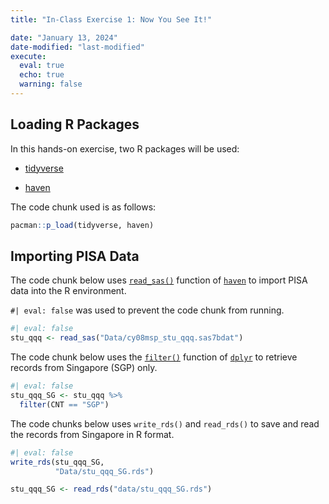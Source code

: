```yaml
---
title: "In-Class Exercise 1: Now You See It!"

date: "January 13, 2024"
date-modified: "last-modified"
execute:
  eval: true
  echo: true
  warning: false
---
```


## Loading R Packages

In this hands-on exercise, two R packages will be used:

-   [tidyverse](https://www.tidyverse.org/)

-   [haven](https://haven.tidyverse.org/)

The code chunk used is as follows:

```r
pacman::p_load(tidyverse, haven)
```

## Importing PISA Data

The code chunk below uses [`read_sas()`](https://haven.tidyverse.org/reference/read_sas.html) function of [`haven`](https://haven.tidyverse.org/) to import PISA data into the R environment.

`#| eval: false` was used to prevent the code chunk from running.

```r
#| eval: false
stu_qqq <- read_sas("Data/cy08msp_stu_qqq.sas7bdat")
```

The code chunk below uses the [`filter()`](https://dplyr.tidyverse.org/reference/filter.html) function of [`dplyr`](https://dplyr.tidyverse.org/) to retrieve records from Singapore (SGP) only.

```r
#| eval: false
stu_qqq_SG <- stu_qqq %>% 
  filter(CNT == "SGP")
```

The code chunks below uses `write_rds()` and `read_rds()` to save and read the records from Singapore in R format.
```r
#| eval: false
write_rds(stu_qqq_SG, 
          "Data/stu_qqq_SG.rds")
```

```r
stu_qqq_SG <- read_rds("data/stu_qqq_SG.rds")
```
